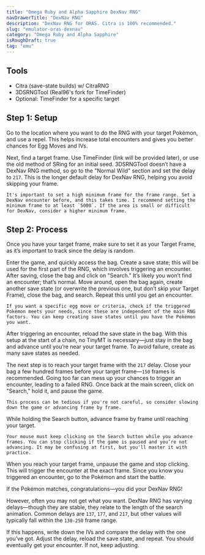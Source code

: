 ```yaml
---
title: "Omega Ruby and Alpha Sapphire DexNav RNG"
navDrawerTitle: "DexNav RNG"
description: "DexNav RNG for ORAS. Citra is 100% recommended."
slug: "emulator-oras-dexnav"
category: "Omega Ruby and Alpha Sapphire"
isRoughDraft: true
tag: "emu"
---
```


## Tools

- Citra (save-state builds) w/ CitraRNG
- 3DSRNGTool (Real96's fork for TimeFinder)
- Optional: TimeFinder for a specific target

## Step 1: Setup

Go to the location where you want to do the RNG with your target Pokémon, and use a repel. This helps increase total encounters and gives you better chances for Egg Moves and IVs.

Next, find a target frame. Use TimeFinder (link will be provided later), or use the old method of SRing for an initial seed. 3DSRNGTool doesn’t have a DexNav RNG method, so go to the "Normal Wild" section and set the delay to `217`. This is the longer default delay for DexNav RNG, helping you avoid skipping your frame.

```
It's important to set a high minimum frame for the frame range. Set a DexNav encounter before, and this takes time. I recommend setting the minimum frame to at least `5000`. If the area is small or difficult for DexNav, consider a higher minimum frame.
```

## Step 2: Process

Once you have your target frame, make sure to set it as your Target Frame, as it’s important to track since the delay is random.

Enter the game, and quickly access the bag. Create a save state; this will be used for the first part of the RNG, which involves triggering an encounter. After saving, close the bag and click on "Search." It’s likely you won’t find an encounter; that’s normal. Move around, open the bag again, create another save state (or overwrite the previous one, but don’t skip your Target Frame), close the bag, and search. Repeat this until you get an encounter.

```
If you want a specific egg move or criteria, check if the triggered Pokémon meets your needs, since these are independent of the main RNG factors. You can keep creating save states until you have the Pokémon you want.
```

After triggering an encounter, reload the save state in the bag. With this setup at the start of a chain, no TinyMT is necessary—just stay in the bag and advance until you’re near your target frame. To avoid failure, create as many save states as needed.

The next step is to reach your target frame with the `217` delay. Close your bag a few hundred frames before your target frame—`150` frames is recommended. Going too far can mess up your chances to trigger an encounter, leading to a failed RNG. Once back at the main screen, click on "Search," hold it, and pause the game.

```
This process can be tedious if you're not careful, so consider slowing down the game or advancing frame by frame.
```

While holding the Search button, advance frame by frame until reaching your target.

```
Your mouse must keep clicking on the Search button while you advance frames. You can stop clicking if the game is paused and you’re not advancing. It may be confusing at first, but you'll master it with practice.
```

When you reach your target frame, unpause the game and stop clicking. This will trigger the encounter at the exact frame. Since you know you triggered an encounter, go to the Pokémon and start the battle.

If the Pokémon matches, congratulations—you did your DexNav RNG!

However, often you may not get what you want. DexNav RNG has varying delays—though they are stable, they relate to the length of the search animation. Common delays are `137`, `177`, and `217`, but other values will typically fall within the `130-250` frame range.

If this happens, write down the IVs and compare the delay with the one you’ve got. Adjust the delay, reload the save state, and repeat. You should eventually get your encounter. If not, keep adjusting.
